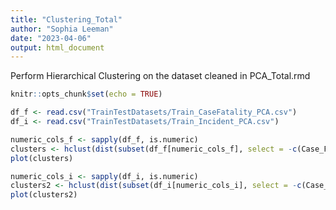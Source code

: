```yaml
---
title: "Clustering_Total"
author: "Sophia Leeman"
date: "2023-04-06"
output: html_document
---
```


Perform Hierarchical Clustering on the dataset cleaned in PCA_Total.rmd
```r
knitr::opts_chunk$set(echo = TRUE)
```

```r
df_f <- read.csv("TrainTestDatasets/Train_CaseFatality_PCA.csv")
df_i <- read.csv("TrainTestDatasets/Train_Incident_PCA.csv")
```

```r
numeric_cols_f <- sapply(df_f, is.numeric)
clusters <- hclust(dist(subset(df_f[numeric_cols_f], select = -c(Case_Fatality_Ratio, Incident_Rate, Confirmed, Deaths, Total_Test_Results, Testing_Rate))))
plot(clusters)
```

```r
numeric_cols_i <- sapply(df_i, is.numeric)
clusters2 <- hclust(dist(subset(df_i[numeric_cols_i], select = -c(Case_Fatality_Ratio, Incident_Rate, Confirmed, Deaths, Total_Test_Results, Testing_Rate))))
plot(clusters2)

```